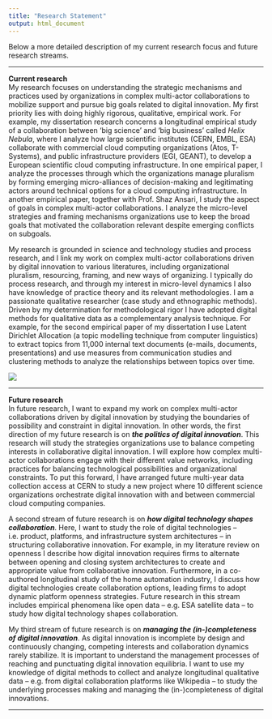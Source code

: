 ```yaml
---
title: "Research Statement"
output: html_document
---
```

Below a more detailed description of my current research focus and future research streams.

***
**Current research**  
My research focuses on understanding the strategic mechanisms and practices used by organizations in complex multi-actor collaborations to mobilize support and pursue big goals related to digital innovation. My first priority lies with doing highly rigorous, qualitative, empirical work. For example, my dissertation research concerns a longitudinal empirical study of a collaboration between 'big science' and 'big business' called *Helix Nebula*, where I analyze how large scientific institutes (CERN, EMBL, ESA) collaborate with commercial cloud computing organizations (Atos, T-Systems), and public infrastructure providers (EGI, GEANT), to develop a European scientific cloud computing infrastructure. In one empirical paper, I analyze the processes through which the organizations manage pluralism by forming emerging micro-alliances of decision-making and legitimating actors around technical options for a cloud computing infrastructure. In another empirical paper, together with Prof. Shaz Ansari, I study the aspect of goals in complex multi-actor collaborations. I analyze the micro-level strategies and framing mechanisms organizations use to keep the broad goals that motivated the collaboration relevant despite emerging conflicts on subgoals.

My research is grounded in science and technology studies and process research, and I link my work on complex multi-actor collaborations driven by digital innovation to various literatures, including organizational pluralism, resourcing, framing, and new ways of organizing. I typically do process research, and through my interest in micro-level dynamics I also have knowledge of practice theory and its relevant methodologies. I am a passionate qualitative researcher (case study and ethnographic methods). Driven by my determination for methodological rigor I have adopted digital methods for qualitative data as a complementary analysis technique. For example, for the second empirical paper of my dissertation I use Latent Dirichlet Allocation (a topic modelling technique from computer linguistics) to extract topics from 11,000 internal text documents (e-mails, documents, presentations) and use measures from communication studies and clustering methods to analyze the relationships between topics over time.

![](http://www.jochemhummel.com/pictures/Data+_2.jpg)

***
**Future research**  
In future research, I want to expand my work on complex multi-actor collaborations driven by digital innovation by studying the boundaries of possibility and constraint in digital innovation. In other words, the first direction of my future research is on ***the politics of digital innovation***. This research will study the strategies organizations use to balance competing interests in collaborative digital innovation. I will explore how complex multi-actor collaborations engage with their different value networks, including practices for balancing technological possibilities and organizational constraints. To put this forward, I have arranged future multi-year data collection access at CERN to study a new project where 10 different science organizations orchestrate digital innovation with and between commercial cloud computing companies. 

A second stream of future research is on ***how digital technology shapes collaboration***. Here, I want to study the role of digital technologies -- i.e. product, platforms, and infrastructure system architectures -- in structuring collaborative innovation. For example, in my literature review on openness I describe how digital innovation requires firms to alternate between opening and closing system architectures to create and appropriate value from collaborative innovation. Furthermore, in a co-authored longitudinal study of the home automation industry, I discuss how digital technologies create collaboration options, leading firms to adopt dynamic platform openness strategies. Future research in this stream includes empirical phenomena like open data -- e.g. ESA satellite data -- to study how digital technology shapes collaboration.  

My third stream of future research is on ***managing the (in-)completeness of digital innovation***. As digital innovation is incomplete by design and continuously changing, competing interests and collaboration dynamics rarely stabilize. It is important to understand the management processes of reaching and punctuating digital innovation equilibria. I want to use my knowledge of digital methods to collect and analyze longitudinal qualitative data -- e.g. from digital collaboration platforms like Wikipedia -- to study the underlying processes making and managing the (in-)completeness of digital innovations.


***